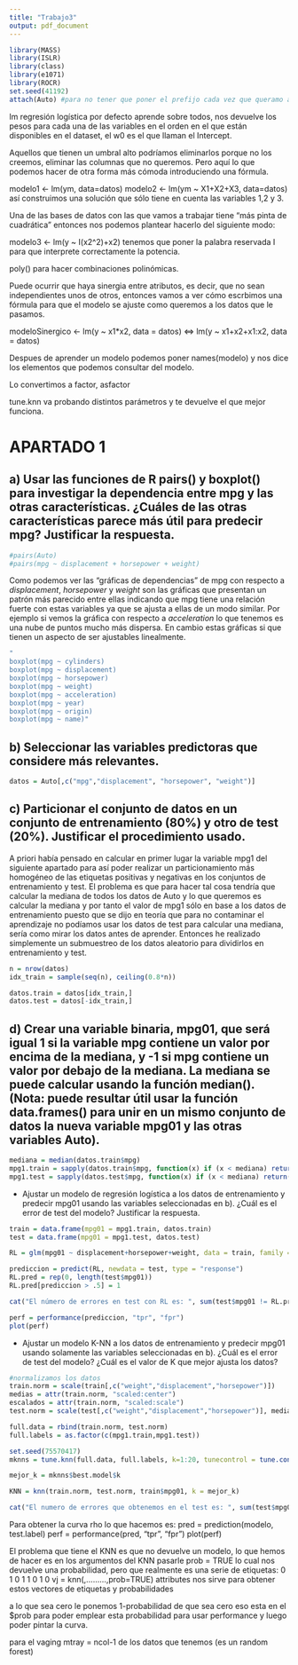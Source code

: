 ```yaml
---
title: "Trabajo3"
output: pdf_document
---
```

```r
library(MASS)
library(ISLR)
library(class)
library(e1071)
library(ROCR)
set.seed(41192)
attach(Auto) #para no tener que poner el prefijo cada vez que queramo acceder a una atributo del dataframe
```

lm regresión logística por defecto aprende sobre todos, nos devuelve los pesos para cada una de las variables en el orden en el que están disponibles en el dataset, el w0 es el que llaman el Intercept. 

Aquellos que tienen un umbral alto podríamos eliminarlos porque no los creemos, eliminar las columnas que no queremos. Pero aquí lo que podemos hacer de otra forma más cómoda introduciendo una fórmula.

modelo1 <- lm(ym, data=datos)
modelo2 <- lm(ym ~ X1+X2+X3, data=datos) así construimos una solución que sólo tiene en cuenta las variables 1,2 y 3.

Una de las bases de datos con las que vamos a trabajar tiene "más pinta de cuadrática" entonces nos podemos plantear hacerlo del siguiente modo:

modelo3 <- lm(y ~ I(x2^2)+x2) tenemos que poner la palabra reservada I para que interprete correctamente la potencia.

poly() para hacer combinaciones polinómicas.

Puede ocurrir que haya sinergia entre atributos, es decir, que no sean independientes unos de otros, entonces vamos a ver cómo escrbimos una fórmula para que el modelo se ajuste como queremos a los datos que le pasamos.

modeloSinergico <- lm(y ~ x1*x2, data = datos) <=> lm(y ~ x1+x2+x1:x2, data = datos)

Despues de aprender un modelo podemos poner names(modelo) y nos dice los elementos que podemos consultar del modelo.

Lo convertimos a factor, asfactor

tune.knn va probando distintos parámetros y te devuelve el que mejor funciona.

# APARTADO 1

## a) Usar las funciones de R pairs() y boxplot() para investigar la dependencia entre mpg y las otras características. ¿Cuáles de las otras características parece más útil para predecir mpg? Justificar la respuesta.

```r
#pairs(Auto)
#pairs(mpg ~ displacement + horsepower + weight)
```

Como podemos ver las "gráficas de dependencias" de mpg con respecto a *displacement*, *horsepower* y *weight* son las gráficas que presentan un patrón más parecido entre ellas indicando que mpg tiene una relación fuerte con estas variables ya que se ajusta a ellas de un modo similar. Por ejemplo si vemos la gráfica con respecto a *acceleration* lo que tenemos es una nube de puntos mucho más dispersa. En cambio estas gráficas si que tienen un aspecto de ser ajustables linealmente.

```r
"
boxplot(mpg ~ cylinders)
boxplot(mpg ~ displacement)
boxplot(mpg ~ horsepower)
boxplot(mpg ~ weight)
boxplot(mpg ~ acceleration)
boxplot(mpg ~ year)
boxplot(mpg ~ origin)
boxplot(mpg ~ name)"
```



## b) Seleccionar las variables predictoras que considere más relevantes.

```r
datos = Auto[,c("mpg","displacement", "horsepower", "weight")]
```

## c) Particionar el conjunto de datos en un conjunto de entrenamiento (80%) y otro de test (20%). Justificar el procedimiento usado.

A priori había pensado en calcular en primer lugar la variable mpg1 del siguiente apartado para así poder realizar un particionamiento más homogéneo de las etiquetas positivas y negativas en los conjuntos de entrenamiento y test. El problema es que para hacer tal cosa tendría que calcular la mediana de todos los datos de Auto y lo que queremos es calcular la mediana y por tanto el valor de mpg1 sólo en base a los datos de entrenamiento puesto que se dijo en teoría que para no contaminar el aprendizaje no podíamos usar los datos de test para calcular una mediana, sería como mirar los datos antes de aprender. Entonces he realizado simplemente un submuestreo de los datos aleatorio para dividirlos en entrenamiento y test.

```r
n = nrow(datos)
idx_train = sample(seq(n), ceiling(0.8*n))

datos.train = datos[idx_train,]
datos.test = datos[-idx_train,]
```
## d) Crear una variable binaria, mpg01, que será igual 1 si la variable mpg contiene un valor por encima de la mediana, y -1 si mpg contiene un valor por debajo de la mediana. La mediana se puede calcular usando la función median(). (Nota: puede resultar útil usar la función data.frames() para unir en un mismo conjunto de datos la nueva variable mpg01 y las otras variables Auto).

```r
mediana = median(datos.train$mpg)
mpg1.train = sapply(datos.train$mpg, function(x) if (x < mediana) return(0) else return(1))
mpg1.test = sapply(datos.test$mpg, function(x) if (x < mediana) return(0) else return(1))
```

* Ajustar un modelo de regresión logística a los datos de entrenamiento y predecir mpg01 usando las variables seleccionadas en b). ¿Cuál es el error de test del modelo? Justificar la respuesta.

```r
train = data.frame(mpg01 = mpg1.train, datos.train)
test = data.frame(mpg01 = mpg1.test, datos.test)

RL = glm(mpg01 ~ displacement+horsepower+weight, data = train, family = binomial)

prediccion = predict(RL, newdata = test, type = "response")
RL.pred = rep(0, length(test$mpg01))
RL.pred[prediccion > .5] = 1

cat("El número de errores en test con RL es: ", sum(test$mpg01 != RL.pred))

perf = performance(prediccion, "tpr", "fpr")
plot(perf)
```


* Ajustar un modelo K-NN a los datos de entrenamiento y predecir mpg01 usando solamente las variables seleccionadas en b). ¿Cuál es el error de test del modelo? ¿Cuál es el valor de K que mejor ajusta los datos?

```r
#normalizamos los datos
train.norm = scale(train[,c("weight","displacement","horsepower")])
medias = attr(train.norm, "scaled:center")
escalados = attr(train.norm, "scaled:scale")
test.norm = scale(test[,c("weight","displacement","horsepower")], medias, escalados)

full.data = rbind(train.norm, test.norm)
full.labels = as.factor(c(mpg1.train,mpg1.test))

set.seed(75570417)
mknns = tune.knn(full.data, full.labels, k=1:20, tunecontrol = tune.control(sampling = "cross"), cross = 10)

mejor_k = mknns$best.model$k

KNN = knn(train.norm, test.norm, train$mpg01, k = mejor_k)

cat("El numero de errores que obtenemos en el test es: ", sum(test$mpg01 != KNN), "\n")
```



Para obtener la curva rho lo que hacemos es:
pred = prediction(modelo, test.label)
perf = performance(pred, "tpr", "fpr")
plot(perf)

El problema que tiene el KNN es que no devuelve un modelo, lo que hemos de hacer es en los argumentos del KNN pasarle prob = TRUE lo cual nos devuelve una probabilidad, pero que realmente es una serie de etiquetas:
0 1 0 1 1 0 1 0
vj = knn(,.........,prob=TRUE)
attributes nos sirve para obtener estos vectores de etiquetas y probabilidades

a lo que sea cero le ponemos 1-probabilidad de que sea cero eso esta en el $prob para poder emplear esta probabilidad para usar performance y luego poder pintar la curva.


para el vaging mtray = ncol-1 de los datos que tenemos (es un random forest)
